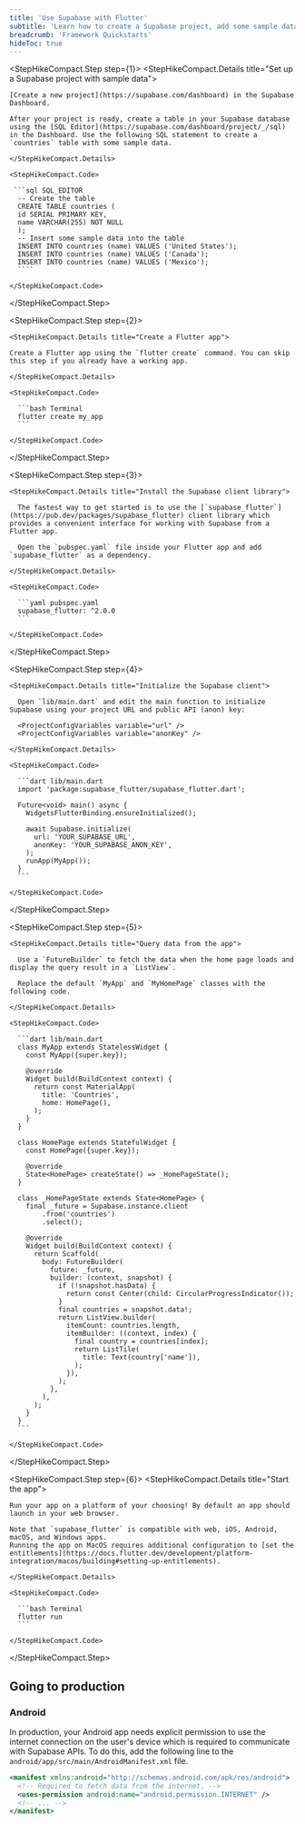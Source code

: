 ```yaml
---
title: 'Use Supabase with Flutter'
subtitle: 'Learn how to create a Supabase project, add some sample data to your database, and query the data from a Flutter app.'
breadcrumb: 'Framework Quickstarts'
hideToc: true
---
```


<StepHikeCompact>

  <StepHikeCompact.Step step={1}>
    <StepHikeCompact.Details title="Set up a Supabase project with sample data">

    [Create a new project](https://supabase.com/dashboard) in the Supabase Dashboard.

    After your project is ready, create a table in your Supabase database using the [SQL Editor](https://supabase.com/dashboard/project/_/sql) in the Dashboard. Use the following SQL statement to create a `countries` table with some sample data.

    </StepHikeCompact.Details>

    <StepHikeCompact.Code>

     ```sql SQL_EDITOR
      -- Create the table
      CREATE TABLE countries (
      id SERIAL PRIMARY KEY,
      name VARCHAR(255) NOT NULL
      );
      -- Insert some sample data into the table
      INSERT INTO countries (name) VALUES ('United States');
      INSERT INTO countries (name) VALUES ('Canada');
      INSERT INTO countries (name) VALUES ('Mexico');
      ````

    </StepHikeCompact.Code>

  </StepHikeCompact.Step>

  <StepHikeCompact.Step step={2}>

    <StepHikeCompact.Details title="Create a Flutter app">

    Create a Flutter app using the `flutter create` command. You can skip this step if you already have a working app.

    </StepHikeCompact.Details>

    <StepHikeCompact.Code>

      ```bash Terminal
      flutter create my_app
      ```

    </StepHikeCompact.Code>

  </StepHikeCompact.Step>

  <StepHikeCompact.Step step={3}>

    <StepHikeCompact.Details title="Install the Supabase client library">

      The fastest way to get started is to use the [`supabase_flutter`](https://pub.dev/packages/supabase_flutter) client library which provides a convenient interface for working with Supabase from a Flutter app.

      Open the `pubspec.yaml` file inside your Flutter app and add `supabase_flutter` as a dependency.

    </StepHikeCompact.Details>

    <StepHikeCompact.Code>

      ```yaml pubspec.yaml
      supabase_flutter: ^2.0.0
      ```

    </StepHikeCompact.Code>

  </StepHikeCompact.Step>

  <StepHikeCompact.Step step={4}>

    <StepHikeCompact.Details title="Initialize the Supabase client">

      Open `lib/main.dart` and edit the main function to initialize Supabase using your project URL and public API (anon) key:

      <ProjectConfigVariables variable="url" />
      <ProjectConfigVariables variable="anonKey" />

    </StepHikeCompact.Details>

    <StepHikeCompact.Code>

      ```dart lib/main.dart
      import 'package:supabase_flutter/supabase_flutter.dart';

      Future<void> main() async {
        WidgetsFlutterBinding.ensureInitialized();

        await Supabase.initialize(
          url: 'YOUR_SUPABASE_URL',
          anonKey: 'YOUR_SUPABASE_ANON_KEY',
        );
        runApp(MyApp());
      }
      ```

    </StepHikeCompact.Code>

  </StepHikeCompact.Step>

  <StepHikeCompact.Step step={5}>

    <StepHikeCompact.Details title="Query data from the app">

      Use a `FutureBuilder` to fetch the data when the home page loads and display the query result in a `ListView`.

      Replace the default `MyApp` and `MyHomePage` classes with the following code.

    </StepHikeCompact.Details>

    <StepHikeCompact.Code>

      ```dart lib/main.dart
      class MyApp extends StatelessWidget {
        const MyApp({super.key});

        @override
        Widget build(BuildContext context) {
          return const MaterialApp(
            title: 'Countries',
            home: HomePage(),
          );
        }
      }

      class HomePage extends StatefulWidget {
        const HomePage({super.key});

        @override
        State<HomePage> createState() => _HomePageState();
      }

      class _HomePageState extends State<HomePage> {
        final _future = Supabase.instance.client
            .from('countries')
            .select();

        @override
        Widget build(BuildContext context) {
          return Scaffold(
            body: FutureBuilder(
              future: _future,
              builder: (context, snapshot) {
                if (!snapshot.hasData) {
                  return const Center(child: CircularProgressIndicator());
                }
                final countries = snapshot.data!;
                return ListView.builder(
                  itemCount: countries.length,
                  itemBuilder: ((context, index) {
                    final country = countries[index];
                    return ListTile(
                      title: Text(country['name']),
                    );
                  }),
                );
              },
            ),
          );
        }
      }
      ```

    </StepHikeCompact.Code>

  </StepHikeCompact.Step>

  <StepHikeCompact.Step step={6}>
    <StepHikeCompact.Details title="Start the app">

    Run your app on a platform of your choosing! By default an app should launch in your web browser.

    Note that `supabase_flutter` is compatible with web, iOS, Android, macOS, and Windows apps.
    Running the app on MacOS requires additional configuration to [set the entitlements](https://docs.flutter.dev/development/platform-integration/macos/building#setting-up-entitlements).

    </StepHikeCompact.Details>

    <StepHikeCompact.Code>

      ```bash Terminal
      flutter run
      ```

    </StepHikeCompact.Code>

  </StepHikeCompact.Step>

</StepHikeCompact>

## Going to production

### Android

In production, your Android app needs explicit permission to use the internet connection on the user's device which is required to communicate with Supabase APIs.
To do this, add the following line to the `android/app/src/main/AndroidManifest.xml` file.

```xml
<manifest xmlns:android="http://schemas.android.com/apk/res/android">
  <!-- Required to fetch data from the internet. -->
  <uses-permission android:name="android.permission.INTERNET" />
  <!-- ... -->
</manifest>
```
